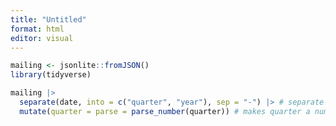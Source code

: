 ```yaml
---
title: "Untitled"
format: html
editor: visual
---
```


```r
mailing <- jsonlite::fromJSON()
library(tidyverse)

mailing |> 
  separate(date, into = c("quarter", "year"), sep = "-") |> # separate into 2 variables 
  mutate(quarter = parse = parse_number(quarter)) # makes quarter a number
```

